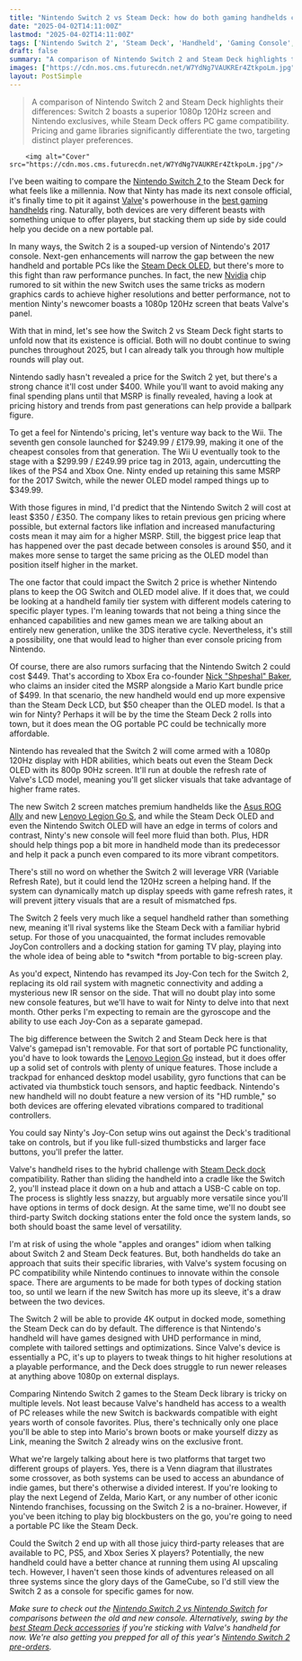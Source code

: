 ```yaml
---
title: "Nintendo Switch 2 vs Steam Deck: how do both gaming handhelds compare?"
date: "2025-04-02T14:11:00Z"
lastmod: "2025-04-02T14:11:00Z"
tags: ['Nintendo Switch 2', 'Steam Deck', 'Handheld', 'Gaming Console', 'PC Gaming', 'Hybrid Console', 'Nintendo', 'Valve']
draft: false
summary: "A comparison of Nintendo Switch 2 and Steam Deck highlights their differences: Switch 2 boasts a superior 1080p 120Hz screen and Nintendo exclusives, while Steam Deck offers PC game compatibility.  Pricing and game libraries significantly differentiate the two, targeting distinct player preferences."
images: ["https://cdn.mos.cms.futurecdn.net/W7YdNg7VAUKREr4ZtkpoLm.jpg"]
layout: PostSimple
---
```

> A comparison of Nintendo Switch 2 and Steam Deck highlights their differences: Switch 2 boasts a superior 1080p 120Hz screen and Nintendo exclusives, while Steam Deck offers PC game compatibility.  Pricing and game libraries significantly differentiate the two, targeting distinct player preferences.


        <img alt="Cover" src="https://cdn.mos.cms.futurecdn.net/W7YdNg7VAUKREr4ZtkpoLm.jpg"/>
        
I've been waiting to compare the [Nintendo Switch 2 ](https://www.gamesradar.com/nintendo-switch-2-guide/)to the Steam Deck for what feels like a millennia. Now that Ninty has made its next console official, it's finally time to pit it against [Valve](https://www.gamesradar.com/tag/valve/)'s powerhouse in the [best gaming handhelds](https://www.gamesradar.com/best-gaming-handheld/) ring. Naturally, both devices are very different beasts with something unique to offer players, but stacking them up side by side could help you decide on a new portable pal.

In many ways, the Switch 2 is a souped-up version of Nintendo's 2017 console. Next-gen enhancements will narrow the gap between the new handheld and portable PCs like the [Steam Deck OLED](https://www.gamesradar.com/steam-deck-oled-review/), but there's more to this fight than raw performance punches. In fact, the new [Nvidia](https://www.gamesradar.com/tag/nvidia/) chip rumored to sit within the new Switch uses the same tricks as modern graphics cards to achieve higher resolutions and better performance, not to mention Ninty's newcomer boasts a 1080p 120Hz screen that beats Valve's panel.

With that in mind, let's see how the Switch 2 vs Steam Deck fight starts to unfold now that its existence is official. Both will no doubt continue to swing punches throughout 2025, but I can already talk you through how multiple rounds will play out.



Nintendo sadly hasn't revealed a price for the Switch 2 yet, but there's a strong chance it'll cost under $400. While you'll want to avoid making any final spending plans until that MSRP is finally revealed, having a look at pricing history and trends from past generations can help provide a ballpark figure.

To get a feel for Nintendo's pricing, let's venture way back to the Wii. The seventh gen console launched for $249.99 / £179.99, making it one of the cheapest consoles from that generation. The Wii U eventually took to the stage with a $299.99 / £249.99 price tag in 2013, again, undercutting the likes of the PS4 and Xbox One. Ninty ended up retaining this same MSRP for the 2017 Switch, while the newer OLED model ramped things up to $349.99.

With those figures in mind, I'd predict that the Nintendo Switch 2 will cost at least $350 / £350. The company likes to retain previous gen pricing where possible, but external factors like inflation and increased manufacturing costs mean it may aim for a higher MSRP. Still, the biggest price leap that has happened over the past decade between consoles is around $50, and it makes more sense to target the same pricing as the OLED model than position itself higher in the market.

The one factor that could impact the Switch 2 price is whether Nintendo plans to keep the OG Switch and OLED model alive. If it does that, we could be looking at a handheld family tier system with different models catering to specific player types. I'm leaning towards that not being a thing since the enhanced capabilities and new games mean we are talking about an entirely new generation, unlike the 3DS iterative cycle. Nevertheless, it's still a possibility, one that would lead to higher than ever console pricing from Nintendo.

Of course, there are also rumors surfacing that the Nintendo Switch 2 could cost $449. That's according to Xbox Era co-founder [Nick "Shpeshal" Baker](https://x.com/Shpeshal_Nick/status/1879886779261821183), who claims an insider cited the MSRP alongside a Mario Kart bundle price of $499. In that scenario, the new handheld would end up more expensive than the Steam Deck LCD, but $50 cheaper than the OLED model. Is that a win for Ninty? Perhaps it will be by the time the Steam Deck 2 rolls into town, but it does mean the OG portable PC could be technically more affordable.



Nintendo has revealed that the Switch 2 will come armed with a 1080p 120Hz display with HDR abilities, which beats out even the Steam Deck OLED with its 800p 90Hz screen. It'll run at double the refresh rate of Valve's LCD model, meaning you'll get slicker visuals that take advantage of higher frame rates.

The new Switch 2 screen matches premium handhelds like the [Asus ROG Ally](https://www.gamesradar.com/asus-rog-ally-review/) and new [Lenovo Legion Go S](https://www.gamesradar.com/hardware/handhelds/lenovo-legion-go-s-windows-11-review/), and while the Steam Deck OLED and even the Nintendo Switch OLED will have an edge in terms of colors and contrast, Ninty's new console will feel more fluid than both. Plus, HDR should help things pop a bit more in handheld mode than its predecessor and help it pack a punch even compared to its more vibrant competitors.

There's still no word on whether the Switch 2 will leverage VRR (Variable Refresh Rate), but it could lend the 120Hz screen a helping hand. If the system can dynamically match up display speeds with game refresh rates, it will prevent jittery visuals that are a result of mismatched fps.

The Switch 2 feels very much like a sequel handheld rather than something new, meaning it'll rival systems like the Steam Deck with a familiar hybrid setup. For those of you unacquainted, the format includes removable JoyCon controllers and a docking station for gaming TV play, playing into the whole idea of being able to *switch *from portable to big-screen play.

As you'd expect, Nintendo has revamped its Joy-Con tech for the Switch 2, replacing its old rail system with magnetic connectivity and adding a mysterious new IR sensor on the side. That will no doubt play into some new console features, but we'll have to wait for Ninty to delve into that next month. Other perks I'm expecting to remain are the gyroscope and the ability to use each Joy-Con as a separate gamepad.

The big difference between the Switch 2 and Steam Deck here is that Valve's gamepad isn't removable. For that sort of portable PC functionality, you'd have to look towards the [Lenovo Legion Go](https://www.gamesradar.com/lenovo-legion-go-review/) instead, but it does offer up a solid set of controls with plenty of unique features. Those include a trackpad for enhanced desktop model usability, gyro functions that can be activated via thumbstick touch sensors, and haptic feedback. Nintendo's new handheld will no doubt feature a new version of its "HD rumble," so both devices are offering elevated vibrations compared to traditional controllers.

You could say Ninty's Joy-Con setup wins out against the Deck's traditional take on controls, but if you like full-sized thumbsticks and larger face buttons, you'll prefer the latter.

Valve's handheld rises to the hybrid challenge with [Steam Deck dock ](https://www.gamesradar.com/best-steam-deck-dock/)compatibility. Rather than sliding the handheld into a cradle like the Switch 2, you'll instead place it down on a hub and attach a USB-C cable on top. The process is slightly less snazzy, but arguably more versatile since you'll have options in terms of dock design. At the same time, we'll no doubt see third-party Switch docking stations enter the fold once the system lands, so both should boast the same level of versatility.

I'm at risk of using the whole "apples and oranges" idiom when talking about Switch 2 and Steam Deck features. But, both handhelds do take an approach that suits their specific libraries, with Valve's system focusing on PC compatibility while Nintendo continues to innovate within the console space. There are arguments to be made for both types of docking station too, so until we learn if the new Switch has more up its sleeve, it's a draw between the two devices.

The Switch 2 will be able to provide 4K output in docked mode, something the Steam Deck can do by default. The difference is that Nintendo's handheld will have games designed with UHD performance in mind, complete with tailored settings and optimizations. Since Valve's device is essentially a PC, it's up to players to tweak things to hit higher resolutions at a playable performance, and the Deck does struggle to run newer releases at anything above 1080p on external displays.

Comparing Nintendo Switch 2 games to the Steam Deck library is tricky on multiple levels. Not least because Valve's handheld has access to a wealth of PC releases while the new Switch is backwards compatible with eight years worth of console favorites. Plus, there's technically only one place you'll be able to step into Mario's brown boots or make yourself dizzy as Link, meaning the Switch 2 already wins on the exclusive front.

What we're largely talking about here is two platforms that target two different groups of players. Yes, there is a Venn diagram that illustrates some crossover, as both systems can be used to access an abundance of indie games, but there's otherwise a divided interest. If you're looking to play the next Legend of Zelda, Mario Kart, or any number of other iconic Nintendo franchises, focussing on the Switch 2 is a no-brainer. However, if you've been itching to play big blockbusters on the go, you're going to need a portable PC like the Steam Deck.

Could the Switch 2 end up with all those juicy third-party releases that are available to PC, PS5, and Xbox Series X players? Potentially, the new handheld could have a better chance at running them using AI upscaling tech. However, I haven't seen those kinds of adventures released on all three systems since the glory days of the GameCube, so I'd still view the Switch 2 as a console for specific games for now.

*Make sure to check out the *[<em>Nintendo Switch 2 vs Nintendo Switch</em>](https://www.gamesradar.com/hardware/nintendo-switch-2-vs-nintendo-switch/)* for comparisons between the old and new console. Alternatively, swing by the *[<em>best Steam Deck accessories</em>](https://www.gamesradar.com/best-steam-deck-accessories/)* if you're sticking with Valve's handheld for now. We're also getting you prepped for all of this year's *[<em>Nintendo Switch 2 pre-orders</em>](https://www.gamesradar.com/news/live/nintendo-switch-2-pre-orders-live/)*.*
        
